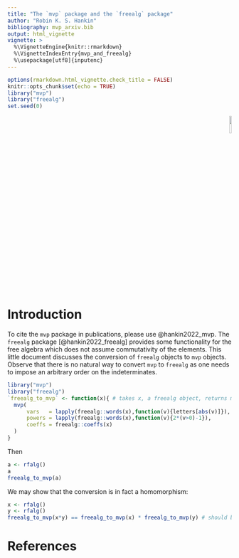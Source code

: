 ```yaml
---
title: "The `mvp` package and the `freealg` package"
author: "Robin K. S. Hankin"
bibliography: mvp_arxiv.bib
output: html_vignette
vignette: >
  %\VignetteEngine{knitr::rmarkdown}
  %\VignetteIndexEntry{mvp_and_freealg}
  %\usepackage[utf8]{inputenc}
---
```


```r
options(rmarkdown.html_vignette.check_title = FALSE)
knitr::opts_chunk$set(echo = TRUE)
library("mvp")
library("freealg")
set.seed(0)
```

<p style="text-align: right;">
![](`r system.file("help/figures/mvp.png", package = "mvp")`){width=10%}
</p>


# Introduction

To cite the `mvp` package in publications, please use @hankin2022_mvp.
The `freealg` package [@hankin2022_freealg] provides some
functionality for the free algebra which does not assume commutativity
of the elements.  This little document discusses the conversion of
`freealg` objects to `mvp` objects.  Observe that there is no natural
way to convert `mvp` to `freealg` as one needs to impose an arbitrary
order on the indeterminates.

```r
library("mvp")
library("freealg")
`freealg_to_mvp` <- function(x){ # takes x, a freealg object, returns mvp
  mvp(
      vars   = lapply(freealg::words(x),function(v){letters[abs(v)]}),
      powers = lapply(freealg::words(x),function(v){2*(v>0)-1}),
      coeffs = freealg::coeffs(x)
  )
}
```


Then


```r
a <- rfalg()
a
freealg_to_mvp(a)
```

We may show that the conversion is in fact a homomorphism:


```r
x <- rfalg()
y <- rfalg()
freealg_to_mvp(x*y) == freealg_to_mvp(x) * freealg_to_mvp(y) # should be TRUE
```



# References